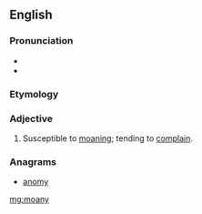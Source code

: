 ==English==

===Pronunciation===
* {{IPA|/məʊni}}
* {{rhymes|əʊni}}

===Etymology===
{{suffix|moan|y}}

===Adjective===
{{en-adj|er}}

# {{context|informal|lang=en}} Susceptible to [[moan]]ing; tending to [[complain]].

===Anagrams===
* [[anomy#English|anomy]]

[[mg:moany]]